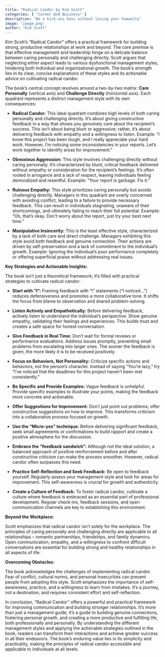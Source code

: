 ```yaml
---
title: "Radical Candor by Kim Scott"
categories: [ "Career And Business" ]
description: "Be a kick-ass boss without losing your humanity"
image: 'image.png'
author: "Kim Scott"
---
```

Kim Scott's "Radical Candor" offers a practical framework for building strong, productive relationships at work and beyond.  The core premise is that effective management and leadership hinge on a delicate balance between caring personally and challenging directly.  Scott argues that neglecting either aspect leads to various dysfunctional management styles, hindering both individual and organizational growth.  The book's strength lies in its clear, concise explanations of these styles and its actionable advice on cultivating radical candor.

The book's central concept revolves around a two-by-two matrix:  **Care Personally** (vertical axis) and **Challenge Directly** (horizontal axis).  Each quadrant represents a distinct management style with its own consequences:

* **Radical Candor:**  This ideal quadrant combines high levels of both caring personally and challenging directly.  It's about giving constructive feedback in a way that shows you genuinely care about the recipient's success.  This isn't about being blunt or aggressive; rather, it's about delivering feedback with empathy and a willingness to listen.  Example: "I know this project has been tough, and I really appreciate your hard work. However, I'm noticing some inconsistencies in your reports.  Let's work together to identify areas for improvement."

* **Obnoxious Aggression:**  This style involves challenging directly without caring personally.  It's characterized by blunt, critical feedback delivered without empathy or consideration for the recipient's feelings.  It's often rooted in arrogance and a lack of respect, leaving individuals feeling demoralized and resentful.  Example: "Your report is garbage.  Fix it."

* **Ruinous Empathy:**  This style prioritizes caring personally but avoids challenging directly.  Managers in this quadrant are overly concerned with avoiding conflict, leading to a failure to provide necessary feedback.  This can result in individuals stagnating, unaware of their shortcomings, and ultimately failing to reach their full potential.  Example:  "Oh, that's okay. Don't worry about the report, just try your best next time."

* **Manipulative Insincerity:**  This is the least effective style, characterized by a lack of both care and direct challenge.  Managers exhibiting this style avoid both feedback and genuine connection.  Their actions are driven by self-preservation and a lack of commitment to the individual's growth.  Example:  Ignoring the individual's poor performance completely or offering superficial praise without addressing real issues.

**Key Strategies and Actionable Insights:**

The book isn't just a theoretical framework; it's filled with practical strategies to cultivate radical candor:

* **Start with "I":**  Framing feedback with "I" statements ("I noticed...") reduces defensiveness and promotes a more collaborative tone.  It shifts the focus from blame to observation and shared problem-solving.

* **Listen Actively and Empathetically:**  Before delivering feedback, actively listen to understand the individual's perspective.  Show genuine empathy, validating their feelings and experiences. This builds trust and creates a safe space for honest conversation.

* **Give Feedback in Real Time:**  Don't wait for formal reviews or performance evaluations.  Address issues promptly, preventing small problems from escalating into larger ones.  The sooner the feedback is given, the more likely it is to be received positively.

* **Focus on Behaviors, Not Personality:**  Criticize specific actions and behaviors, not the person's character.  Instead of saying "You're lazy," try "I've noticed that the deadlines for this project haven't been met consistently."

* **Be Specific and Provide Examples:**  Vague feedback is unhelpful.  Provide specific examples to illustrate your points, making the feedback more concrete and actionable.

* **Offer Suggestions for Improvement:**  Don't just point out problems; offer constructive suggestions on how to improve. This transforms criticism into a collaborative process focused on growth.

* **Use the "Micro-yes" technique:**  Before delivering significant feedback, seek small agreements or confirmations to build rapport and create a positive atmosphere for the discussion.

* **Embrace the "feedback sandwich":**  Although not the ideal solution, a balanced approach of positive reinforcement before and after constructive criticism can make the process smoother. However, radical candor often surpasses this need.

* **Practice Self-Reflection and Seek Feedback:**  Be open to feedback yourself. Regularly assess your management style and look for areas for improvement.  This self-awareness is crucial for growth and authenticity.

* **Create a Culture of Feedback:**  To foster radical candor, cultivate a culture where feedback is embraced as an essential part of professional development.  Regular check-ins, feedback sessions, and open communication channels are key to establishing this environment.


**Beyond the Workplace:**

Scott emphasizes that radical candor isn't solely for the workplace.  The principles of caring personally and challenging directly are applicable to all relationships – romantic partnerships, friendships, and family dynamics.  Open communication, empathy, and a willingness to confront difficult conversations are essential for building strong and healthy relationships in all aspects of life.

**Overcoming Obstacles:**

The book acknowledges the challenges of implementing radical candor.  Fear of conflict, cultural norms, and personal insecurities can prevent people from adopting this style.  Scott emphasizes the importance of self-awareness, practice, and a willingness to learn from mistakes.  It's a journey, not a destination, and requires consistent effort and self-reflection.


In conclusion, "Radical Candor" offers a powerful and practical framework for improving communication and building stronger relationships.  It's more than just a management guide; it's a guide to building genuine connections, fostering personal growth, and creating a more productive and fulfilling life, both professionally and personally.  By understanding the different management styles and applying the actionable strategies outlined in the book, readers can transform their interactions and achieve greater success in all their endeavors.  The book's enduring value lies in its simplicity and practicality, making the principles of radical candor accessible and applicable to individuals at all levels.

